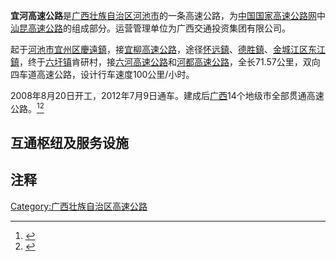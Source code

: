 {{中国高速公路信息框
| 编号 = G78
| 名称 = 汕头－昆明高速公路（宜州－肯研）
| 自定头部 = 
| 地圖 = 
| 路線簡稱 = 宜河
| 最近通車日期 = 2012年7月9日
| 规划总里程 = 71.57
| 起點 = [[河池市|河池市]][[宜州区|宜州区]][[慶遠鎮|慶遠鎮]]
| 終點 = [[河池市|河池市]][[金城江区|金城江区]][[六圩镇|六圩镇]]肯研村
| 出口處數 = 4
| 服务区数 = 3
}}

'''宜河高速公路'''是[[广西壮族自治区|广西壮族自治区]][[河池市|河池市]]的一条高速公路，为[[中国国家高速公路网|中国国家高速公路网]]中[[汕昆高速公路|汕昆高速公路]]的组成部分。运营管理单位为广西交通投资集团有限公司。

起于[[河池市|河池市]][[宜州区|宜州区]][[慶遠鎮|慶遠鎮]]，接[[宜柳高速公路|宜柳高速公路]]，途径[[怀远镇_(宜州市)|怀远鎮]]、[[德胜镇_(宜州市)|德胜鎮]]、[[金城江区|金城江区]][[东江镇_(河池市)|东江鎮]]，终于[[六圩镇|六圩镇]]肯研村，接[[六河高速公路|六河高速公路]]和[[河都高速公路|河都高速公路]]，全长71.57公里，双向四车道高速公路，设计行车速度100公里/小时。

2008年8月20日开工，2012年7月9日通车。建成后[[广西壮族自治区|广西]]14个地级市全部贯通高速公路。<ref>{{Cite web |url=http://www.gxewa.com/News_show.asp?id=7935 |title=宜州至河池高速公路 |accessdate=2013-07-11 |archive-date=2016-03-04 |archive-url=https://web.archive.org/web/20160304120433/http://www.gxewa.com/News_show.asp?id=7935 |dead-url=no }}</ref><ref>{{Cite web |url=http://www.gxglj.cn/news.asp?id=3408 |title=六宜高速通车 广西14个地级市全部贯通高速公路 |access-date=2013-07-11 |archive-date=2012-10-31 |archive-url=https://web.archive.org/web/20121031042109/http://www.gxglj.cn/news.asp?id=3408 |dead-url=yes }}</ref>

== 互通枢纽及服务设施 ==
{{Start expwy exit box|place=1}}
{{Expwy exit item|place=[[河池市|河池市]]<br>[[宜州区|宜州区]]|place rows=6|type=E|name=宜州西|alias=莫村|highway connection={{China Expwy Name|G78|[[宜柳高速公路|宜柳高速公路]]}}|road connection={{中国国道名|323|金宜大道}}}}
{{Expwy exit item|type=P|index=994|name=怀远停車區}}
{{Expwy exit item|type=E|index=1003|name=怀远|road connection={{中国国道名|323|金宜公路}}}}
{{Expwy exit item|type=H|name=全村|highway connection={{China Expwy Name|S22|P= Guangxi|[[融河高速公路|融河高速公路]]}}}}
{{Expwy exit item|type=S|index=1012|name=德胜服务区}}
{{Expwy exit item|type=E|index=1022|name=德胜|road connection={{中国县道名|868}}}}
{{Expwy exit item|place=[[河池市|河池市]]<br>[[金城江区|金城江区]]|place rows=3|type=P|name=东江停車區}}
{{Expwy exit item|type=E|index=1045|name=河池東|road connection={{中国国道名|323|金宜公路}}}}
{{Expwy exit item|type=H|index=1064|name=肯研|highway connection={{China Expwy Name|G78|[[六河高速公路|六河高速公路]]|L1=G75}}<br/>{{China Expwy Name|G75|[[河都高速公路|河都高速公路]]}}}}
{{End expwy exit box|place=1}}

==注释==
{{reflist}}

{{广西壮族自治区高速公路}}
[[Category:广西壮族自治区高速公路|Category:广西壮族自治区高速公路]]